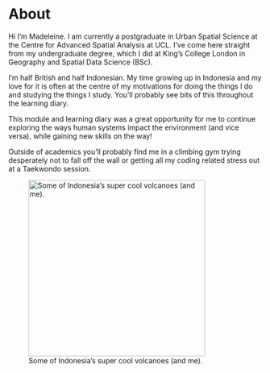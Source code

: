 # About {.unnumbered}

Hi I'm Madeleine. I am currently a postgraduate in Urban Spatial Science at the Centre for Advanced Spatial Analysis at UCL. I've come here straight from my undergraduate degree, which I did at King's College London in Geography and Spatial Data Science (BSc).

I'm half British and half Indonesian. My time growing up in Indonesia and my love for it is often at the centre of my motivations for doing the things I do and studying the things I study. You'll probably see bits of this throughout the learning diary.

This module and learning diary was a great opportunity for me to continue exploring the ways human systems impact the environment (and vice versa), while gaining new skills on the way!

Outside of academics you'll probably find me in a climbing gym trying desperately not to fall off the wall or getting all my coding related stress out at a Taekwondo session.

![Some of Indonesia's super cool volcanoes (and me).](about_me.jpg){fig-align="center" width="350"}
